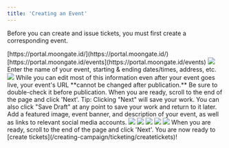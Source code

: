 ```yaml
---
title: 'Creating an Event'
---
```


Before you can create and issue tickets, you must first create a corresponding event. 

<Steps>
  <Step title="Sign into the Moongate Merchant Portal">
    [https://portal.moongate.id/](https://portal.moongate.id/)
  </Step>
  <Step title="Navigate to the 'Event' Tab and click 'Create'">
    [https://portal.moongate.id/events](https://portal.moongate.id/events)
    <img src="/images/creating-campaign/ticketing/creating an event/Create Event Button Location.png"/>
  </Step>
  <Step title="Add basic information for your event">
    Enter the name of your event, starting & ending dates/times, address, etc.
    <img src="/images/creating-campaign/ticketing/creating an event/Fill Event Basic Info.png"/>
    <Warning>
        While you can edit most of this information even after your event goes live,
        your event's URL **cannot be changed after publication.** Be sure to double-check it
        before publication.
    </Warning>
    When you are ready, scroll to the end of the page and click 'Next'.
    <Tip>
        Tip: Clicking "Next" will save your work. You can also click "Save Draft" at any point
        to save your work and return to it later.  
    </Tip>
  </Step>
  <Step title="Fill out the details of your event">
    Add a featured image, event banner, and description of your event, as well as links to relevant social media accounts.
    <img src="/images/creating-campaign/ticketing/creating an event/Fill Event Details.png"/>
    <Tabs>
        <Tab title="Featured Image">
            <img src="/images/creating-campaign/ticketing/creating an event/Featured Image Location.png"/>
        </Tab>
        <Tab title="Event Banner">
            <img src="/images/creating-campaign/ticketing/creating an event/Event Banner Location.png"/>
        </Tab>
        <Tab title="Event Description">
            <img src="/images/creating-campaign/ticketing/creating an event/Event Description Location.png"/>
        </Tab>
        <Tab title="Socials/Website Links">
            <img src="/images/creating-campaign/ticketing/creating an event/Socials Location.png"/>
        </Tab>
    </Tabs>
        When you are ready, scroll to the end of the page and click 'Next'. You are now ready to [create tickets](/creating-campaign/ticketing/createtickets)!
  </Step>
</Steps>